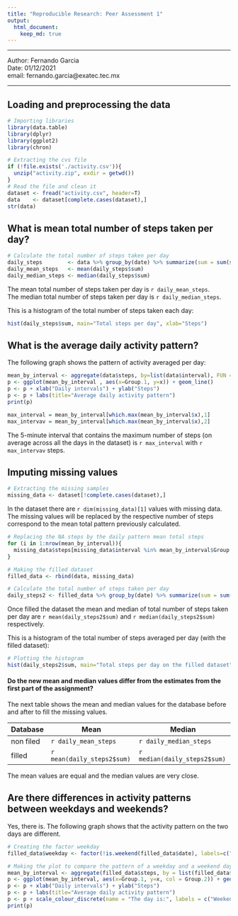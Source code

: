 ```yaml
---
title: "Reproducible Research: Peer Assessment 1"
output: 
  html_document:
    keep_md: true
---
```

***

Author: Fernando Garcia  
Date: 01/12/2021  
email: fernando.garcia@exatec.tec.mx  

---

## Loading and preprocessing the data
```r
# Importing libraries
library(data.table)
library(dplyr)
library(ggplot2)
library(chron)
```

```r
# Extracting the cvs file
if (!file.exists('./activity.csv')){
  unzip("activity.zip", exdir = getwd())
}
# Read the file and clean it
dataset <- fread("activity.csv", header=T)
data    <- dataset[complete.cases(dataset),]
str(data)
```


## What is mean total number of steps taken per day?
```r
# Calculate the total number of steps taken per day
daily_steps        <- data %>% group_by(date) %>% summarize(sum = sum(steps), .groups = 'drop')
daily_mean_steps   <- mean(daily_steps$sum)
daily_median_steps <- median(daily_steps$sum)
```

The mean total number of steps taken per day is `r daily_mean_steps`.  
The median total number of steps taken per day is `r daily_median_steps`.

This is a histogram of the total number of steps taken each day:  

```r
hist(daily_steps$sum, main="Total steps per day", xlab="Steps")
```

## What is the average daily activity pattern?

The following graph shows the pattern of activity averaged per day:

```r
mean_by_interval <- aggregate(data$steps, by=list(data$interval), FUN = mean)
p <- ggplot(mean_by_interval , aes(x=Group.1, y=x)) + geom_line() 
p <- p + xlab("Daily intervals") + ylab("Steps")
p <- p + labs(title="Average daily activity pattern")
print(p)
```


```r
max_interval = mean_by_interval[which.max(mean_by_interval$x),1]
max_intervav = mean_by_interval[which.max(mean_by_interval$x),2]
```

The 5-minute interval that contains the maximum number of steps (on average across all the days in the dataset) is `r max_interval` with `r max_intervav` steps.

## Imputing missing values
```r
# Extracting the missing samples
missing_data <- dataset[!complete.cases(dataset),]
```

In the dataset there are `r dim(missing_data)[1]` values with missing data. The missing values will be replaced by the respective number of steps correspond to the mean total pattern previously calculated.

```r
# Replacing the NA steps by the daily pattern mean total steps
for (i in 1:nrow(mean_by_interval)){
  missing_data$steps[missing_data$interval %in% mean_by_interval$Group.1[i]] <- mean_by_interval$x[i]
}

# Making the filled dataset
filled_data <- rbind(data, missing_data)

# Calculate the total number of steps taken per day
daily_steps2 <- filled_data %>% group_by(date) %>% summarize(sum = sum(steps), .groups = 'drop')
``` 

Once filled the dataset the mean and median of total number of steps taken per day are `r mean(daily_steps2$sum)` and `r median(daily_steps2$sum)` respectively.  

This is a histogram of the total number of steps averaged per day (with the filled dataset):  

```r
# Plotting the histogram
hist(daily_steps2$sum, main="Total steps per day on the filled dataset", xlab="Steps")
```   

#### Do the new mean and median values differ from the estimates from the first part of the assignment?

The next table shows the mean and median values for the database before and after to fill the missing values.

 Database | Mean | Median
----------|------|-------
non filed | `r daily_mean_steps`       |`r daily_median_steps`
filled    | `r mean(daily_steps2$sum)` | `r median(daily_steps2$sum)`

The mean values are equal and the median values are very close.

## Are there differences in activity patterns between weekdays and weekends?

Yes, there is. The following graph shows that the activity pattern on the two days are different.

```r
# Creating the factor weekday
filled_data$weekday <- factor(!is.weekend(filled_data$date), labels=c("weekend", "weekday"))

# Making the plot to compare the pattern of a weekday and a weekend day
mean_by_interval <- aggregate(filled_data$steps, by = list(filled_data$interval, filled_data$weekday), FUN = mean)
p <- ggplot(mean_by_interval, aes(x=Group.1, y=x, col = Group.2)) + geom_line() 
p <- p + xlab("Daily intervals") + ylab("Steps")
p <- p + labs(title="Average daily activity pattern")
p <- p + scale_colour_discrete(name = "The day is:", labels = c("Weekend", "Weekday"))
print(p)
```